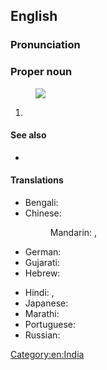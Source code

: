 ==English==
{{wikipedia}}

===Pronunciation===
{{IPA|en|/ˈdɑːdɹɑː ənd ˌnʌɡəɹˌhəˈvɛli/}}

===Proper noun===
{{en-proper noun}}
[[Image:Dadra and Nagar Haveli in India (disputed hatched).svg|thumb|]]

# {{place|en|district|s/Dadra and Nagar Haveli and Daman and Diu|capital=Silvassa}}

====See also====
* {{list:union territories/en}}

====Translations====
{{trans-top|Indian state territory}}
* Bengali: {{t|bn|দাদরা ও নগর হাভেলি|sc=Beng}}
* Chinese:
*: Mandarin: {{t|cmn|達德拉-納加爾哈維利|sc=Hani}}, {{t|cmn|达德拉-纳加尔哈维利|tr=Dádélā-Nàjiā'ěr-Hāwéilì|sc=Hani}}
* German: {{t|de|Dadra und Nagar Haveli}}
* Gujarati: {{t|gu|દાદરા અને નગર હવેલી|sc=Gujr}}
* Hebrew: {{t|he|דאדרה ונאגר הבלי}}
{{trans-mid}}
* Hindi: {{t|hi|दादर और नगर हवेली}}, {{t+|hi|दादर और नागर हवेली}}
* Japanese: {{t|ja|ダードラー及びナガル・ハヴェーリー|tr=Dādorā oyobi Nagaru-Havērī}}
* Marathi: {{t|mr|दादरा आणि नगर हवेली|sc=Deva}}
* Portuguese: {{t|pt|Dadra e Nagar Haveli}}
* Russian: {{t|ru|Дадра и Нагар-Хавели}}
{{trans-bottom}}

[[Category:en:India]]